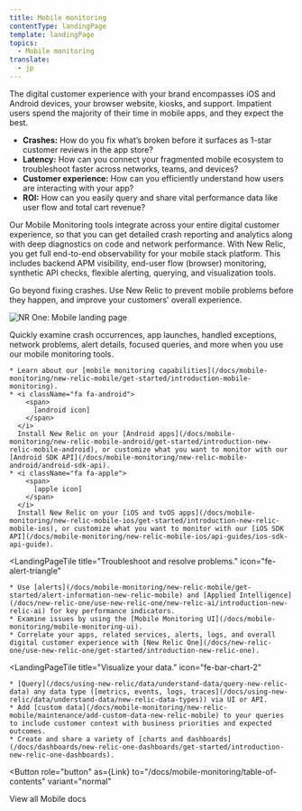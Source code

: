 ```yaml
---
title: Mobile monitoring
contentType: landingPage
template: landingPage
topics:
  - Mobile monitoring
translate:
  - jp
---
```



The digital customer experience with your brand encompasses iOS and Android devices, your browser website, kiosks, and support. Impatient users spend the majority of their time in mobile apps, and they expect the best.

* **Crashes:** How do you fix what’s broken before it surfaces as 1-star customer reviews in the app store?
* **Latency:** How can you connect your fragmented mobile ecosystem to troubleshoot faster across networks, teams, and devices?
* **Customer experience:** How can you efficiently understand how users are interacting with your app?
* **ROI:** How can you easily query and share vital performance data like user flow and total cart revenue?

Our Mobile Monitoring tools integrate across your entire digital customer experience, so that you can get detailed crash reporting and analytics along with deep diagnostics on code and network performance. With New Relic, you get full end-to-end observability for your mobile stack platform. This includes backend APM visibility, end-user flow (browser) monitoring, synthetic API checks, flexible alerting, querying, and visualization tools.

Go beyond fixing crashes. Use New Relic to prevent mobile problems before they happen, and improve your customers' overall experience.

![NR One: Mobile landing page](./images/mobile-nrOne-crash-edit.png "NR One: Mobile landing page")

Quickly examine crash occurrences, app launches, handled exceptions, network problems, alert details, focused queries, and more when you use our mobile monitoring tools.

<LandingPageTileGrid>
  <LandingPageTile
    title="Get started."
    icon="fe-check-square"
  >


    * Learn about our [mobile monitoring capabilities](/docs/mobile-monitoring/new-relic-mobile/get-started/introduction-mobile-monitoring).
    * <i className="fa fa-android">
        <span>
          [android icon]
        </span>
      </i>
      Install New Relic on your [Android apps](/docs/mobile-monitoring/new-relic-mobile-android/get-started/introduction-new-relic-mobile-android), or customize what you want to monitor with our [Android SDK API](/docs/mobile-monitoring/new-relic-mobile-android/android-sdk-api).
    * <i className="fa fa-apple">
        <span>
          [apple icon]
        </span>
      </i>
      Install New Relic on your [iOS and tvOS apps](/docs/mobile-monitoring/new-relic-mobile-ios/get-started/introduction-new-relic-mobile-ios), or customize what you want to monitor with our [iOS SDK API](/docs/mobile-monitoring/new-relic-mobile-ios/api-guides/ios-sdk-api-guide).
  </LandingPageTile>

  <LandingPageTile
    title="Troubleshoot and resolve problems."
    icon="fe-alert-triangle"
  >


    * Use [alerts](/docs/mobile-monitoring/new-relic-mobile/get-started/alert-information-new-relic-mobile) and [Applied Intelligence](/docs/new-relic-one/use-new-relic-one/new-relic-ai/introduction-new-relic-ai) for key performance indicators.
    * Examine issues by using the [Mobile Monitoring UI](/docs/mobile-monitoring/mobile-monitoring-ui).
    * Correlate your apps, related services, alerts, logs, and overall digital customer experience with [New Relic One](/docs/new-relic-one/use-new-relic-one/get-started/introduction-new-relic-one).
  </LandingPageTile>

  <LandingPageTile
    title="Visualize your data."
    icon="fe-bar-chart-2"
  >


    * [Query](/docs/using-new-relic/data/understand-data/query-new-relic-data) any data type ([metrics, events, logs, traces](/docs/using-new-relic/data/understand-data/new-relic-data-types)) via UI or API.
    * Add [custom data](/docs/mobile-monitoring/new-relic-mobile/maintenance/add-custom-data-new-relic-mobile) to your queries to include customer context with business priorities and expected outcomes.
    * Create and share a variety of [charts and dashboards](/docs/dashboards/new-relic-one-dashboards/get-started/introduction-new-relic-one-dashboards).
  </LandingPageTile>
</LandingPageTileGrid>

<Button
  role="button"
  as={Link}
  to="/docs/mobile-monitoring/table-of-contents"
  variant="normal"
>
  View all Mobile docs
</Button>
